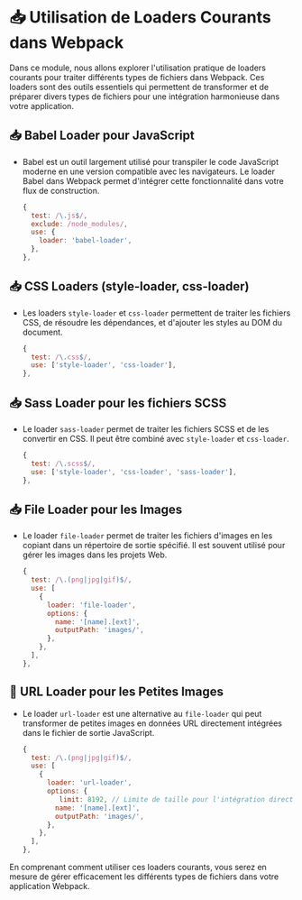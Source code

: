 # 📥 Utilisation de Loaders Courants dans Webpack

Dans ce module, nous allons explorer l'utilisation pratique de loaders courants pour traiter différents types de fichiers dans Webpack. Ces loaders sont des outils essentiels qui permettent de transformer et de préparer divers types de fichiers pour une intégration harmonieuse dans votre application.

## 📥 Babel Loader pour JavaScript
- Babel est un outil largement utilisé pour transpiler le code JavaScript moderne en une version compatible avec les navigateurs. Le loader Babel dans Webpack permet d'intégrer cette fonctionnalité dans votre flux de construction.

  ```javascript copy
  {
    test: /\.js$/,
    exclude: /node_modules/,
    use: {
      loader: 'babel-loader',
    },
  },
  ```

## 📥 CSS Loaders (style-loader, css-loader)
- Les loaders `style-loader` et `css-loader` permettent de traiter les fichiers CSS, de résoudre les dépendances, et d'ajouter les styles au DOM du document.
  ```javascript copy
  {
    test: /\.css$/,
    use: ['style-loader', 'css-loader'],
  },
  ```

## 📥 Sass Loader pour les fichiers SCSS
- Le loader `sass-loader` permet de traiter les fichiers SCSS et de les convertir en CSS. Il peut être combiné avec `style-loader` et `css-loader`.
  ```javascript copy
  {
    test: /\.scss$/,
    use: ['style-loader', 'css-loader', 'sass-loader'],
  },
  ```

## 📥 File Loader pour les Images
- Le loader `file-loader` permet de traiter les fichiers d'images en les copiant dans un répertoire de sortie spécifié. Il est souvent utilisé pour gérer les images dans les projets Web.
  ```javascript copy
  {
    test: /\.(png|jpg|gif)$/,
    use: [
      {
        loader: 'file-loader',
        options: {
          name: '[name].[ext]',
          outputPath: 'images/',
        },
      },
    ],
  },
  ```

## 🧭 URL Loader pour les Petites Images
- Le loader `url-loader` est une alternative au `file-loader` qui peut transformer de petites images en données URL directement intégrées dans le fichier de sortie JavaScript.
  ```javascript copy
  {
    test: /\.(png|jpg|gif)$/,
    use: [
      {
        loader: 'url-loader',
        options: {
           limit: 8192, // Limite de taille pour l'intégration directe des petites images
          name: '[name].[ext]',
          outputPath: 'images/',
        },
      },
    ],
  },
  ```

En comprenant comment utiliser ces loaders courants, vous serez en mesure de gérer efficacement les différents types de fichiers dans votre application Webpack.